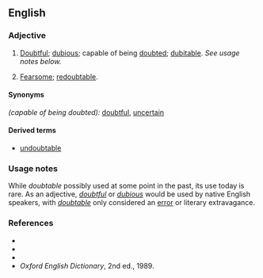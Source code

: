 ==English==

===Adjective===
{{en-adj}}

# {{rare}} [[doubtful|Doubtful]]; [[dubious]]; capable of being [[doubt]]ed; [[dubitable]].  ''See usage notes below.''
# {{obsolete}} [[Fearsome]]; [[redoubtable]].

====Synonyms====
''(capable of being doubted):'' [[doubtful]], [[uncertain]]

====Derived terms====
*[[undoubtable]]

===Usage notes===
While ''doubtable'' possibly used at some point in the past, its use today is rare.  As an adjective, ''[[doubtful]]'' or ''[[dubious]]'' would be used by native English speakers, with ''[[doubtable]]'' only considered an [http://googlefight.com/index.php?word1=doubtful&word2=doubtable error] or literary extravagance.  

===References===
*{{R:Webster 1828}}
*{{R:Webster 1913}}
*{{R:Dictionary.com}}
*''Oxford English Dictionary'', 2nd ed., 1989.